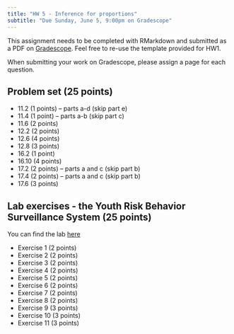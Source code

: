 ```yaml
---
title: "HW 5 - Inference for proportions"
subtitle: "Due Sunday, June 5, 9:00pm on Gradescope"
---
```


This assignment needs to be completed with RMarkdown and submitted as a PDF on [Gradescope](https://www.gradescope.com/courses/394638). Feel free to re-use the template provided for HW1.

When submitting your work on Gradescope, please assign a page for each question.

## Problem set (25 points)

-   11.2 (1 points) -- parts a-d (skip part e)
-   11.4 (1 point) -- parts a-b (skip part c)
-   11.6 (2 points)
-   12.2 (2 points)
-   12.6 (4 points)
-   12.8 (3 points)
-   16.2 (1 point)
-   16.10 (4 points)
-   17.2 (2 points) -- parts a and c (skip part b)
-   17.4 (2 points) -- parts a and c (skip part b)
-   17.6 (3 points)

## Lab exercises - the Youth Risk Behavior Surveillance System (25 points)

You can find the lab [here](https://openintro.shinyapps.io/inf_for_categorical_data/)

-   Exercise 1 (2 points)
-   Exercise 2 (2 points)
-   Exercise 3 (2 points)
-   Exercise 4 (2 points)
-   Exercise 5 (2 points)
-   Exercise 6 (2 points)
-   Exercise 7 (2 points)
-   Exercise 8 (2 points)
-   Exercise 9 (3 points)
-   Exercise 10 (3 points)
-   Exercise 11 (3 points)
